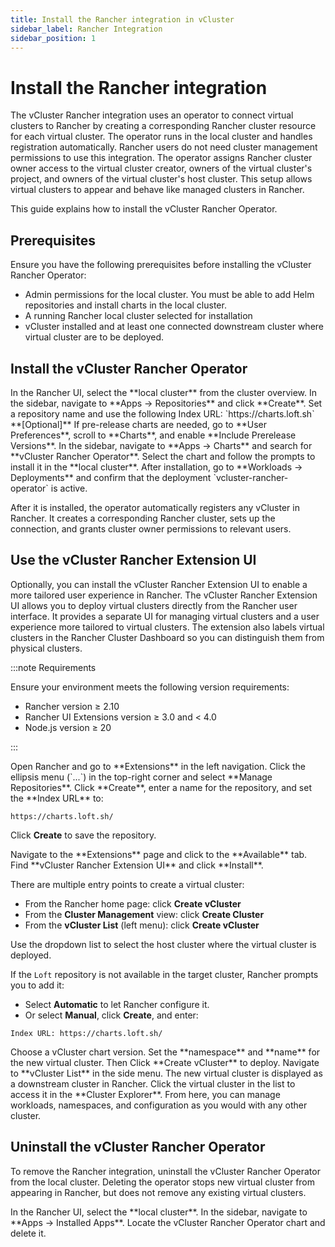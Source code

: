 ```yaml
---
title: Install the Rancher integration in vCluster
sidebar_label: Rancher Integration
sidebar_position: 1
---
```



<!-- vale off -->

# Install the Rancher integration

The vCluster Rancher integration uses an operator to connect virtual clusters to Rancher by creating a corresponding Rancher cluster resource for each virtual cluster. The operator runs in the local cluster and handles registration automatically. Rancher users do not need cluster management permissions to use this integration. The operator assigns Rancher cluster owner access to the virtual cluster creator, owners of the virtual cluster's project, and owners of the virtual cluster's host cluster. This setup allows virtual clusters to appear and behave like managed clusters in Rancher.

This guide explains how to install the vCluster Rancher Operator.

## Prerequisites

Ensure you have the following prerequisites before installing the vCluster Rancher Operator:

- Admin permissions for the local cluster. You must be able to add Helm repositories and install charts in the local cluster.
- A running Rancher local cluster selected for installation
- vCluster installed and at least one connected downstream cluster where virtual cluster are to be deployed.

## Install the vCluster Rancher Operator

<Flow id="install-vcluster-rancher-operator">
  <Step>
  In the Rancher UI, select the **local cluster** from the cluster overview.
  </Step>
  <Step>
  In the sidebar, navigate to **Apps → Repositories** and click **Create**.
  </Step>
  <Step>
  Set a repository name and use the following Index URL: `https://charts.loft.sh`
  </Step>
  <Step>
  **[Optional]** If pre-release charts are needed, go to **User Preferences**, scroll to **Charts**, and enable **Include Prerelease Versions**.
  </Step>
  <Step>
  In the sidebar, navigate to **Apps → Charts** and search for **vCluster Rancher Operator**.
  </Step>
  <Step>
  Select the chart and follow the prompts to install it in the **local cluster**.
  </Step>
  <Step>
  After installation, go to **Workloads → Deployments** and confirm that the deployment `vcluster-rancher-operator` is active.
  </Step>
</Flow>

After it is installed, the operator automatically registers any vCluster in Rancher. It creates a corresponding Rancher cluster, sets up the connection, and grants cluster owner permissions to relevant users.


## Use the vCluster Rancher Extension UI

Optionally, you can install the vCluster Rancher Extension UI to enable a more tailored user experience in Rancher. 
The vCluster Rancher Extension UI allows you to deploy virtual clusters directly from the Rancher user interface. It provides a separate UI for managing virtual clusters and a user experience more tailored to virtual clusters. The extension also labels virtual clusters in the Rancher Cluster Dashboard so you can distinguish them from physical clusters.

:::note Requirements

Ensure your environment meets the following version requirements:

- Rancher version ≥ 2.10
- Rancher UI Extensions version ≥ 3.0 and < 4.0
- Node.js version ≥ 20

:::

<Flow title="Install the vCluster Rancher Extension UI">

<Step title="Register the Loft chart repository">
Open Rancher and go to **Extensions** in the left navigation. Click the ellipsis menu (`...`) in the top-right corner and select **Manage Repositories**.  
</Step>

<Step>
Click **Create**, enter a name for the repository, and set the **Index URL** to:

```
https://charts.loft.sh/
```

Click **Create** to save the repository. 
</Step>

<Step title="Install the extension">
Navigate to the **Extensions** page and click to the **Available** tab. Find **vCluster Rancher Extension UI** and click **Install**.
</Step>

<Step title="Open the vCluster creation view">

There are multiple entry points to create a virtual cluster:

- From the Rancher home page: click **Create vCluster**
- From the **Cluster Management** view: click **Create Cluster**
- From the **vCluster List** (left menu): click **Create vCluster**

</Step>

<Step title="Select a host cluster">
Use the dropdown list to select the host cluster where the virtual cluster is deployed.

If the `Loft` repository is not available in the target cluster, Rancher prompts you to add it:

- Select **Automatic** to let Rancher configure it.
- Or select **Manual**, click **Create**, and enter:

```
Index URL: https://charts.loft.sh/
```
</Step>

<Step title="Configure and deploy the virtual cluster">
Choose a vCluster chart version.  Set the **namespace** and **name** for the new virtual cluster. Then Click **Create vCluster** to deploy.
</Step>

<Step title="View the new cluster in Rancher">
Navigate to **vCluster List** in the side menu. The new virtual cluster is displayed as a downstream cluster in Rancher.
</Step>

<Step title="Open the Cluster Explorer">
Click the virtual cluster in the list to access it in the **Cluster Explorer**. From here, you can manage workloads, namespaces, and configuration as you would with any other cluster.
</Step>

</Flow>


## Uninstall the vCluster Rancher Operator

To remove the Rancher integration, uninstall the vCluster Rancher Operator from the local cluster. Deleting the operator stops new virtual cluster from appearing in Rancher, but does not remove any existing virtual clusters.

<Flow id="uninstall-vcluster-rancher-operator">
  <Step>
  In the Rancher UI, select the **local cluster**.
  </Step>
  <Step>
  In the sidebar, navigate to **Apps → Installed Apps**.
  </Step>
  <Step>
  Locate the vCluster Rancher Operator chart and delete it.
  </Step>
</Flow>
